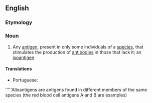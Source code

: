 ==English==

===Etymology===
{{prefix|en|allo|antigen}}

===Noun===
{{en-noun}}

# {{lb|en|genetics}} Any [[antigen]], present in only some individuals of a [[species]], that stimulates the production of [[antibody|antibodies]] in those that lack it; an [[isoantigen]]

====Translations====
{{trans-top|antigen that stimulates the production of antibodies in other individuals of a species}}
* Portuguese: {{t|pt|aloantígeno|m}}
{{trans-mid}}
{{trans-bottom}}
'''''Alloantigens are antigens found in different members of the same species (the red blood cell antigens A and B are examples)
